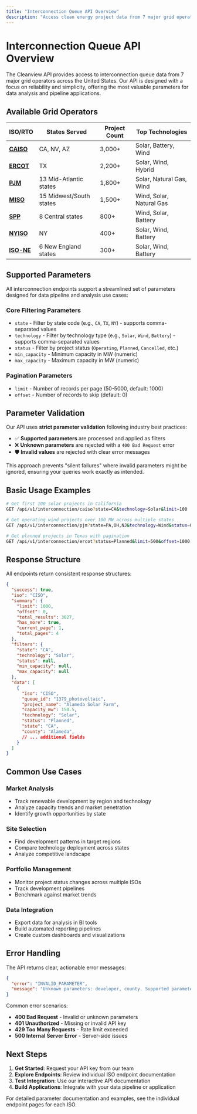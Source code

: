 ```yaml
---
title: "Interconnection Queue API Overview"
description: "Access clean energy project data from 7 major grid operators. Streamlined parameters designed for data analysis and pipeline applications."
---
```


# Interconnection Queue API Overview

The Cleanview API provides access to interconnection queue data from 7 major grid operators across the United States. Our API is designed with a focus on reliability and simplicity, offering the most valuable parameters for data analysis and pipeline applications.

## **Available Grid Operators**

| ISO/RTO                                      | States Served           | Project Count | Top Technologies         |
| -------------------------------------------- | ----------------------- | ------------- | ------------------------ |
| [**CAISO**](/api-reference/endpoint/caiso)   | CA, NV, AZ              | 3,000\+       | Solar, Battery, Wind     |
| [**ERCOT**](/api-reference/endpoint/ercot)   | TX                      | 2,200\+       | Solar, Wind, Hybrid      |
| [**PJM**](/api-reference/endpoint/pjm)       | 13 Mid-Atlantic states  | 1,800\+       | Solar, Natural Gas, Wind |
| [**MISO**](/api-reference/endpoint/miso)     | 15 Midwest/South states | 1,500\+       | Wind, Solar, Natural Gas |
| [**SPP**](/api-reference/endpoint/spp)       | 8 Central states        | 800\+         | Wind, Solar, Battery     |
| [**NYISO**](/api-reference/endpoint/nyiso)   | NY                      | 400\+         | Solar, Wind, Battery     |
| [**ISO-NE**](/api-reference/endpoint/iso-ne) | 6 New England states    | 300\+         | Solar, Wind, Battery     |

## **Supported Parameters**

All interconnection endpoints support a streamlined set of parameters designed for data pipeline and analysis use cases:

### **Core Filtering Parameters**
- `state` - Filter by state code (e.g., `CA`, `TX`, `NY`) - supports comma-separated values
- `technology` - Filter by technology type (e.g., `Solar`, `Wind`, `Battery`) - supports comma-separated values  
- `status` - Filter by project status (`Operating`, `Planned`, `Cancelled`, etc.)
- `min_capacity` - Minimum capacity in MW (numeric)
- `max_capacity` - Maximum capacity in MW (numeric)

### **Pagination Parameters**
- `limit` - Number of records per page (50-5000, default: 1000)
- `offset` - Number of records to skip (default: 0)

## **Parameter Validation**

Our API uses **strict parameter validation** following industry best practices:

- ✅ **Supported parameters** are processed and applied as filters
- ❌ **Unknown parameters** are rejected with a `400 Bad Request` error
- 🛡️ **Invalid values** are rejected with clear error messages

This approach prevents "silent failures" where invalid parameters might be ignored, ensuring your queries work exactly as intended.

## **Basic Usage Examples**

```bash
# Get first 100 solar projects in California
GET /api/v1/interconnection/caiso?state=CA&technology=Solar&limit=100

# Get operating wind projects over 100 MW across multiple states  
GET /api/v1/interconnection/pjm?state=PA,OH,NJ&technology=Wind&status=Operating&min_capacity=100

# Get planned projects in Texas with pagination
GET /api/v1/interconnection/ercot?status=Planned&limit=500&offset=1000
```

## **Response Structure**

All endpoints return consistent response structures:

```json
{
  "success": true,
  "iso": "CISO",
  "summary": {
    "limit": 1000,
    "offset": 0,
    "total_results": 3027,
    "has_more": true,
    "current_page": 1,
    "total_pages": 4
  },
  "filters": {
    "state": "CA",
    "technology": "Solar",
    "status": null,
    "min_capacity": null,
    "max_capacity": null
  },
  "data": [
    {
      "iso": "CISO",
      "queue_id": "1379_photovoltaic",
      "project_name": "Alameda Solar Farm",
      "capacity_mw": 150.5,
      "technology": "Solar",
      "status": "Planned",
      "state": "CA",
      "county": "Alameda",
      // ... additional fields
    }
  ]
}
```

## **Common Use Cases**

### **Market Analysis**
- Track renewable development by region and technology
- Analyze capacity trends and market penetration
- Identify growth opportunities by state

### **Site Selection**
- Find development patterns in target regions
- Compare technology deployment across states
- Analyze competitive landscape

### **Portfolio Management**
- Monitor project status changes across multiple ISOs
- Track development pipelines
- Benchmark against market trends

### **Data Integration**
- Export data for analysis in BI tools
- Build automated reporting pipelines
- Create custom dashboards and visualizations

## **Error Handling**

The API returns clear, actionable error messages:

```json
{
  "error": "INVALID_PARAMETER",
  "message": "Unknown parameters: developer, county. Supported parameters: limit, offset, state, technology, status, min_capacity, max_capacity"
}
```

Common error scenarios:
- **400 Bad Request** - Invalid or unknown parameters
- **401 Unauthorized** - Missing or invalid API key
- **429 Too Many Requests** - Rate limit exceeded
- **500 Internal Server Error** - Server-side issues

## **Next Steps**

1. **Get Started**: Request your API key from our team
2. **Explore Endpoints**: Review individual ISO endpoint documentation
3. **Test Integration**: Use our interactive API documentation
4. **Build Applications**: Integrate with your data pipeline or application

For detailed parameter documentation and examples, see the individual endpoint pages for each ISO.